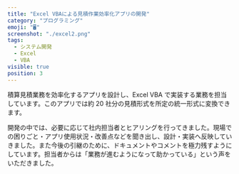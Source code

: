 ```yaml
---
title: "Excel VBAによる見積作業効率化アプリの開発"
category: "プログラミング"
emoji: "🖥"
screenshot: "./excel2.png"
tags:
  - システム開発
  - Excel
  - VBA
visible: true
position: 3
---
```


積算見積業務を効率化するアプリを設計し、Excel VBA で実装する業務を担当しています。このアプリでは約 20 社分の見積形式を所定の統一形式に変換できます。

開発の中では、必要に応じて社内担当者とヒアリングを行ってきました。現場での困りごと・アプリ使用状況・改善点などを聞き出し、設計・実装へ反映していきました。また今後の引継のために、ドキュメントやコメントを極力残すようにしています。担当者からは「業務が進むようになって助かっている」という声をいただきました。
